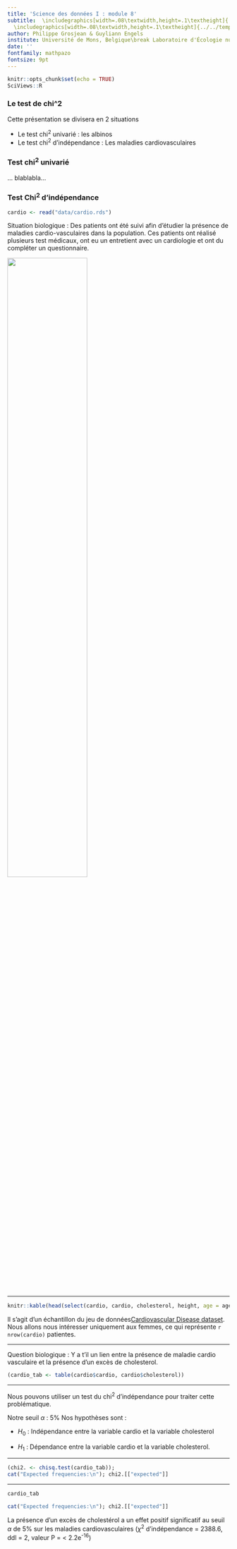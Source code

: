 ```yaml
---
title: 'Science des données I : module 8'
subtitle:  \includegraphics[width=.08\textwidth,height=.1\textheight]{../../template/biodatascience.png}
  \includegraphics[width=.08\textwidth,height=.1\textheight]{../../template/SciViews-logo.pdf} \vfill Test d'hypothèse du Chi^2^
author: Philippe Grosjean & Guyliann Engels 
institute: Université de Mons, Belgique\break Laboratoire d'Écologie numérique\break \includegraphics[width=.08\textwidth,height=.1\textheight]{../../template/EcoNum-logo.pdf} \break \url{https://wp.sciviews.org} \break \url{sdd@sciviews.org}
date: ''
fontfamily: mathpazo
fontsize: 9pt
---
```


```r
knitr::opts_chunk$set(echo = TRUE)
SciViews::R
```

### Le test de chi^2

Cette présentation se divisera en 2 situations 

- Le test chi^2^ univarié : les albinos 
- Le test chi^2^ d'indépendance : Les maladies cardiovasculaires

### Test chi^2^ univarié 

... blablabla...


### Test Chi^2^ d'indépendance

```r
cardio <- read("data/cardio.rds")
```

Situation biologique : Des patients ont été suivi afin d'étudier la présence de maladies cardio-vasculaires dans la population. Ces patients ont réalisé plusieurs test médicaux, ont eu un entretient avec un cardiologie et ont du compléter un questionnaire. 

\center 

![](figures/stethoscope.jpg){height='60%'}

___

```r
knitr::kable(head(select(cardio, cardio, cholesterol, height, age = age2)))
```

Il s'agit d'un échantillon du jeu de données[ Cardiovascular Disease dataset](https://www.kaggle.com/sulianova/cardiovascular-disease-dataset). Nous allons nous intéresser uniquement aux femmes, ce qui représente `r nrow(cardio)` patientes.

___ 

Question biologique : Y a t'il un lien entre la présence de maladie cardio vasculaire et la présence d'un excès de cholesterol. 


```r
(cardio_tab <- table(cardio$cardio, cardio$cholesterol))
```

___

Nous pouvons utiliser un test du chi^2^ d'indépendance pour traiter cette problématique.

Notre seuil $\alpha$ : $5 \%$
Nos hypothèses sont :

- $H_0$ : Indépendance entre la variable cardio et la variable cholesterol

- $H_1$ : Dépendance entre la variable cardio et la variable cholesterol.

___

```r
(chi2. <- chisq.test(cardio_tab)); 
cat("Expected frequencies:\n"); chi2.[["expected"]]
```

---

```r
cardio_tab
```

```r
cat("Expected frequencies:\n"); chi2.[["expected"]]
```

La présence d'un excès de cholestérol a un effet positif significatif au seuil $\alpha$ de 5% sur les maladies cardiovasculaires ($\chi^2$ d’indépendance = 2388.6, ddl = 2, valeur P = < 2.2e^-16^)
